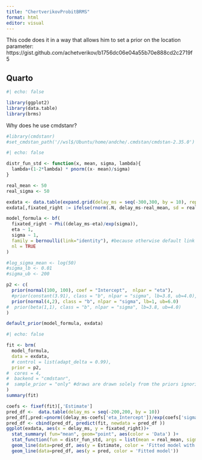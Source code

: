 ```yaml
---
title: "ChertverikovProbitBRMS"
format: html
editor: visual
---
```


This code does it in a way that allows him to set a prior on the location parameter: https://gist.github.com/achetverikov/b1756dc06e04a55b70e888cd2c2719f5

## Quarto

```r
#| echo: false

library(ggplot2)
library(data.table)
library(brms)
```

Why does he use cmdstanr?

```r
#library(cmdstanr)
#set_cmdstan_path('//wsl$/Ubuntu/home/andche/.cmdstan/cmdstan-2.35.0')

```

```r
#| echo: false

distr_fun_std <- function(x, mean, sigma, lambda){
  lambda+(1-2*lambda) * pnorm((x- mean)/sigma)
}

real_mean <- 50
real_sigma <- 50

exdata <- data.table(expand.grid(delay_ms = seq(-300,300, by = 10), repl_i = 1:100))
exdata[,fixated_right := ifelse(rnorm(.N, delay_ms-real_mean, sd = real_sigma)>0, 1, 0), by = delay_ms]

model_formula <- bf(
  fixated_right ~ Phi((delay_ms-eta)/exp(sigma)),
  eta ~ 1,
  sigma ~ 1,
  family = bernoulli(link="identity"), #because otherwise default link logit would be used
  nl = TRUE
)

#log_sigma_mean <- log(50)
#sigma_lb <- 0.01
#sigma_ub <- 200

p2 <- c(
  prior(normal(100, 100), coef = "Intercept",  nlpar = "eta"),
  #prior(constant(3.91), class = "b", nlpar = "sigma", lb=3.8, ub=4.0),
  prior(normal(4,2), class = "b", nlpar = "sigma", lb=1, ub=6.0)
#  prior(beta(1,1), class = "b", nlpar = "sigma", lb=3.8, ub=4.0)
)

default_prior(model_formula, exdata)
```

```r
#| echo: false

fit <- brm(
  model_formula,
  data = exdata, 
  # control = list(adapt_delta = 0.99),
  prior = p2,
#  cores = 4,
#  backend = "cmdstanr",
#  sample_prior = "only" #draws are drawn solely from the priors ignoring the likelihood
)
summary(fit)

coefs <- fixef(fit)[,'Estimate']
pred_df <-  data.table(delay_ms = seq(-200,200, by = 10))
pred_df[,pred:=pnorm((delay_ms-coefs['eta_Intercept'])/exp(coefs['sigma_Intercept']))]
pred_df <- cbind(pred_df, predict(fit, newdata = pred_df ))
ggplot(exdata, aes(x = delay_ms, y = fixated_right))+
  stat_summary( fun="mean", geom="point", aes(color = 'Data') )+
  stat_function(fun = distr_fun_std, args = list(mean = real_mean, sigma = real_sigma, lambda = 0), aes(color = 'Generating model'))+
  geom_line(data=pred_df, aes(y = Estimate, color = 'Fitted model with uncertainty'))+
  geom_line(data=pred_df, aes(y = pred, color = 'Fitted model'))
```


